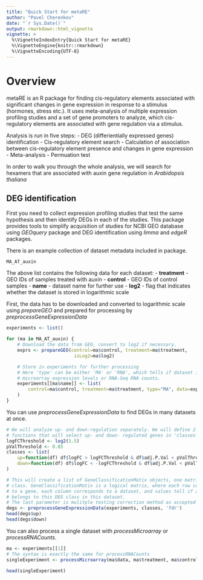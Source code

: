 ```yaml
---
title: "Quick Start for metaRE"
author: "Pavel Cherenkov"
date: "`r Sys.Date()`"
output: rmarkdown::html_vignette
vignette: >
  %\VignetteIndexEntry{Quick Start for metaRE}
  %\VignetteEngine{knitr::rmarkdown}
  %\VignetteEncoding{UTF-8}
---
```


# Overview
metaRE is an R package for finding cis-regulatory elements associated with 
significant changes in gene expression in response to a stimulus (hormones, 
stress etc.). It uses meta-analysis of multiple expression profiling studies and
a set of gene promoters to analyze, which cis-regulatory elements are associated
with gene regulation via a stimulus.

Analysis is run in five steps:
- DEG (differientially expressed genes) identification
- Cis-regulatory element search
- Calculation of association between cis-regulatory element presence and changes
in gene expression
- Meta-analysis
- Permuation test

In order to walk you through the whole analysis, we will search for hexamers
that are associated with auxin gene regulation in _Arabidopsis thaliana_

## DEG identification
First you need to collect expression profiling studies that test the same 
hypothesis and then identify DEGs in each of the studies. This package provides 
tools to simplify acquisition of studies for NCBI GEO database using _GEOquery_
package and DEG identification using _limma_ and _edgeR_ packages.

There is an example collection of dataset metadata included in package.
```r
MA_AT_auxin
```

The above list contains the following data for each dataset:
- __treatment__ - GEO IDs of samples treated with auxin
- __control__ - GEO IDs of control samples
- __name__ - dataset name for further use
- __log2__ - flag that indicates whether the dataset is stored in logarithmic 
scale

First, the data has to be downloaded and converted to logarithmic scale using
_prepareGEO_ and prepared for processing by _preprocessGeneExpressionData_
```r
experiments <- list()

for (ma in MA_AT_auxin) {
    # Download the data from GEO, convert to log2 if necessary.
    exprs <- prepareGEO(control=ma$control, treatment=ma$treatment,
                         isLog2=ma$log2)

    # Store in experiments for further processing
    # Here 'type' can be either 'MA' or 'RNA', which tells if dataset is
    # microarray expression levels or RNA-Seq RNA counts.
    experiments[[ma$name]] <- list(
        control=ma$control, treatment=ma$treatment, type="MA", data=exprs
    )
}
```

You can use _preprocessGeneExpressionData_ to find DEGs in many datasets at once.
```r
# We will analyze up- and down-regulation separately. We will define 2 
# functions that will select up- and down- regulated genes in 'classes' varaible.
logFCThreshold <- log2(1.5)
pValThreshold <- 0.05
classes <- list(
    up=function(df) df$logFC > logFCThreshold & df$adj.P.Val < pValThreshold,
    down=function(df) df$logFC < -logFCThreshold & df$adj.P.Val < pValThreshold
)

# This will create a list of GeneClassificationMatix objects, one matrix per DEG 
# class. GeneClassificationMatix is a logical matrix, where each row corresponds
# to a gene, each column corresponds to a dataset, and values tell if a gene 
# belongs to this DEG class in this dataset.
# The last parameter is mulitple testing correction method as accepted by p.adjust
degs <- preprocessGeneExpressionData(experiments, classes, 'fdr')
head(degs$up)
head(degs$down)
```

You can also process a single dataset with _processMicroarray_ or 
_processRNACounts_.
```r
ma <- experiments[[1]]
# The syntax is exactly the same for processRNACounts
singleExperiment <- processMicroarray(ma$data, ma$treatment, ma$control, classes, 'fdr')

head(singleExperiment)
```
